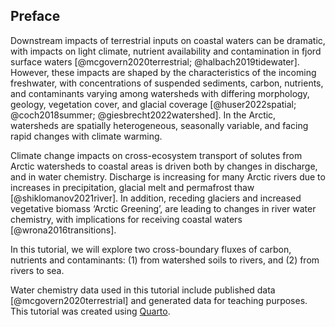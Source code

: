 ## Preface {.unnumbered}

Downstream impacts of terrestrial inputs on coastal waters can be dramatic, with impacts on light climate, nutrient availability and contamination in fjord surface waters [@mcgovern2020terrestrial; @halbach2019tidewater]. However, these impacts are shaped by the characteristics of the incoming freshwater, with concentrations of suspended sediments, carbon, nutrients, and contaminants varying among watersheds with differing morphology, geology, vegetation cover, and glacial coverage [@huser2022spatial; @coch2018summer; @giesbrecht2022watershed]. In the Arctic, watersheds are spatially heterogeneous, seasonally variable, and facing rapid changes with climate warming. 

Climate change impacts on cross-ecosystem transport of solutes from Arctic watersheds to coastal areas is driven both by changes in discharge, and in water chemistry. Discharge is increasing for many Arctic rivers due to increases in precipitation, glacial melt and permafrost thaw [@shiklomanov2021river]. In addition, receding glaciers and increased vegetative biomass 'Arctic Greening', are leading to changes in river water chemistry, with implications for receiving coastal waters [@wrona2016transitions]. 

In this tutorial, we will explore two cross-boundary fluxes of carbon, nutrients and contaminants: (1) from watershed soils to rivers, and (2) from rivers to sea. 



::: {.callout-note appearance="simple"}
Water chemistry data used in this tutorial include published data [@mcgovern2020terrestrial] and generated data for teaching purposes. This tutorial was created using [Quarto](https://quarto.org).
:::
